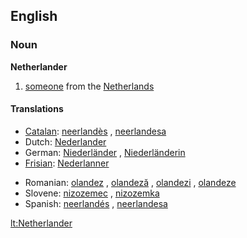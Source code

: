 ==English==

===Noun===
'''Netherlander'''

# [[someone]] from the [[Netherlands]]

====Translations====
{{trans-top|someone from the Netherlands}}
* [[Catalan]]: [[neerlandès]] {{m}}, [[neerlandesa]] {{f}}
* Dutch: [[Nederlander]] {{m}}
* German: [[Niederländer]] {{m}}, [[Niederländerin]] {{f}}
* [[Frisian]]: [[Nederlanner]] {{m}}
{{trans-mid}}
* Romanian: [[olandez]] {{m}}, [[olandeză]] {{f}}, [[olandezi]] {{m|p}}, [[olandeze]] {{f|p}}
* Slovene: [[nizozemec]] {{m}}, [[nizozemka]] {{f}}
* Spanish: [[neerlandés]] {{m}}, [[neerlandesa]] {{f}}
{{trans-bottom}}

[[lt:Netherlander]]